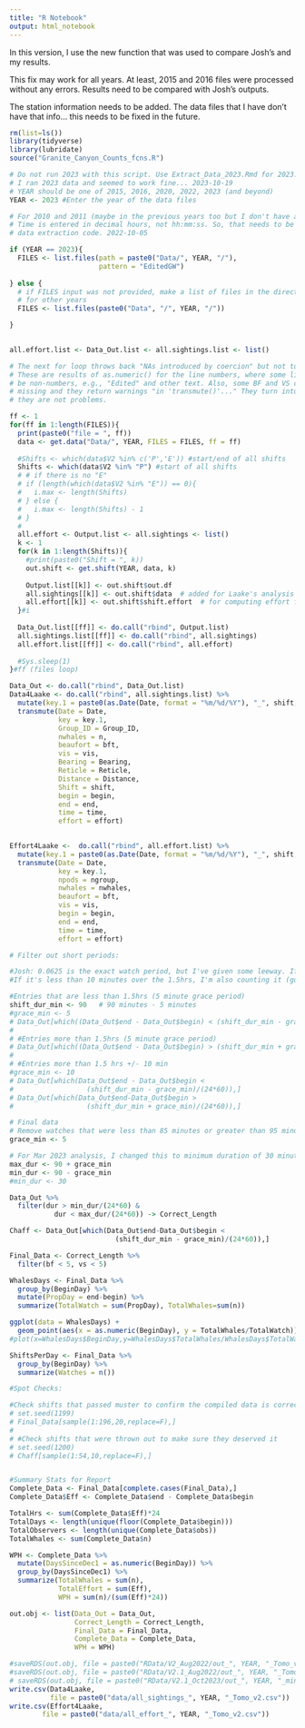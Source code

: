 ```yaml
---
title: "R Notebook"
output: html_notebook
---
```


In this version, I use the new function that was used to compare Josh's and my results. 

This fix may work for all years. At least, 2015 and 2016 files were processed without any errors. Results need to be compared with Josh's outputs. 


The station information needs to be added. The data files that I have don't have that info... this needs to be fixed in the future. 


```r

rm(list=ls())
library(tidyverse)
library(lubridate)
source("Granite_Canyon_Counts_fcns.R")

# Do not run 2023 with this script. Use Extract_Data_2023.Rmd for 2023. 
# I ran 2023 data and seemed to work fine... 2023-10-19
# YEAR should be one of 2015, 2016, 2020, 2022, 2023 (and beyond)
YEAR <- 2023 #Enter the year of the data files

# For 2010 and 2011 (maybe in the previous years too but I don't have any of those files)
# Time is entered in decimal hours, not hh:mm:ss. So, that needs to be accommodated in
# data extraction code. 2022-10-05

```


```r

if (YEAR == 2023){
  FILES <- list.files(path = paste0("Data/", YEAR, "/"),
                      pattern = "EditedGW")
  
} else {
  # if FILES input was not provided, make a list of files in the directory. This should work
  # for other years 
  FILES <- list.files(paste0("Data", "/", YEAR, "/"))

}
  

all.effort.list <- Data_Out.list <- all.sightings.list <- list()

# The next for loop throws back "NAs introduced by coercion" but not to worry.
# These are results of as.numeric() for the line numbers, where some lines may
# be non-numbers, e.g., "Edited" and other text. Also, some BF and VS codes are
# missing and they return warnings "in 'transmute()'..." They turn into NAs so 
# they are not problems. 

ff <- 1
for(ff in 1:length(FILES)){ 
  print(paste0("file = ", ff))
  data <- get.data("Data/", YEAR, FILES = FILES, ff = ff)
  
  #Shifts <- which(data$V2 %in% c('P','E')) #start/end of all shifts
  Shifts <- which(data$V2 %in% "P") #start of all shifts
  # # if there is no "E"
  # if (length(which(data$V2 %in% "E")) == 0){
  #   i.max <- length(Shifts)
  # } else {
  #   i.max <- length(Shifts) - 1
  # }
  # 
  all.effort <- Output.list <- all.sightings <- list()
  k <- 1
  for(k in 1:length(Shifts)){
    #print(paste0("Shift = ", k))
    out.shift <- get.shift(YEAR, data, k)
      
    Output.list[[k]] <- out.shift$out.df
    all.sightings[[k]] <- out.shift$data  # added for Laake's analysis
    all.effort[[k]] <- out.shift$shift.effort  # for computing effort for Laake's analysis
  }#i
  
  Data_Out.list[[ff]] <- do.call("rbind", Output.list)
  all.sightings.list[[ff]] <- do.call("rbind", all.sightings)
  all.effort.list[[ff]] <- do.call("rbind", all.effort)
  
  #Sys.sleep(1)
}#ff (files loop)         

Data_Out <- do.call("rbind", Data_Out.list)
Data4Laake <- do.call("rbind", all.sightings.list) %>%
  mutate(key.1 = paste0(as.Date(Date, format = "%m/%d/%Y"), "_", shift, "_", key)) %>%
  transmute(Date = Date,
            key = key.1,
            Group_ID = Group_ID,
            nwhales = n,
            beaufort = bft,
            vis = vis,
            Bearing = Bearing,
            Reticle = Reticle,
            Distance = Distance,
            Shift = shift,
            begin = begin,
            end = end,
            time = time,
            effort = effort)

  
Effort4Laake <-  do.call("rbind", all.effort.list) %>%
  mutate(key.1 = paste0(as.Date(Date, format = "%m/%d/%Y"), "_", shift, "_", key)) %>%
  transmute(Date = Date,
            key = key.1,
            npods = ngroup,
            nwhales = nwhales,
            beaufort = bft,
            vis = vis,
            begin = begin,
            end = end,
            time = time,
            effort = effort)

```


```r
# Filter out short periods:

#Josh: 0.0625 is the exact watch period, but I've given some leeway. If it's less than 5 minutes short, I'm counting it
#If it's less than 10 minutes over the 1.5hrs, I'm also counting it (guessing that they forgot to log off or something)

#Entries that are less than 1.5hrs (5 minute grace period)
shift_dur_min <- 90   # 90 minutes - 5 minutes
#grace_min <- 5
# Data_Out[which((Data_Out$end - Data_Out$begin) < (shift_dur_min - grace_min)/(24*60)),]
# 
# #Entries more than 1.5hrs (5 minute grace period)
# Data_Out[which((Data_Out$end - Data_Out$begin) > (shift_dur_min + grace_min)/(24*60)),] 
# 
# #Entries more than 1.5 hrs +/- 10 min
#grace_min <- 10
# Data_Out[which(Data_Out$end - Data_Out$begin < 
#                  (shift_dur_min - grace_min)/(24*60)),]
# Data_Out[which(Data_Out$end-Data_Out$begin > 
#                  (shift_dur_min + grace_min)/(24*60)),] 

# Final data
# Remove watches that were less than 85 minutes or greater than 95 minutes:
grace_min <- 5

# For Mar 2023 analysis, I changed this to minimum duration of 30 minutes
max_dur <- 90 + grace_min
min_dur <- 90 - grace_min
#min_dur <- 30

Data_Out %>% 
  filter(dur > min_dur/(24*60) & 
           dur < max_dur/(24*60)) -> Correct_Length

Chaff <- Data_Out[which(Data_Out$end-Data_Out$begin < 
                          (shift_dur_min - grace_min)/(24*60)),]

Final_Data <- Correct_Length %>%
  filter(bf < 5, vs < 5)

WhalesDays <- Final_Data %>%
  group_by(BeginDay) %>%
  mutate(PropDay = end-begin) %>%
  summarize(TotalWatch = sum(PropDay), TotalWhales=sum(n))

ggplot(data = WhalesDays) + 
  geom_point(aes(x = as.numeric(BeginDay), y = TotalWhales/TotalWatch))
#plot(x=WhalesDays$BeginDay,y=WhalesDays$TotalWhales/WhalesDays$TotalWatch)

ShiftsPerDay <- Final_Data %>%
  group_by(BeginDay) %>%
  summarize(Watches = n())

```


```r
#Spot Checks:

#Check shifts that passed muster to confirm the compiled data is correct
# set.seed(1199)
# Final_Data[sample(1:196,20,replace=F),]
# 
# #Check shifts that were thrown out to make sure they deserved it
# set.seed(1200)
# Chaff[sample(1:54,10,replace=F),]


#Summary Stats for Report
Complete_Data <- Final_Data[complete.cases(Final_Data),]
Complete_Data$Eff <- Complete_Data$end - Complete_Data$begin

TotalHrs <- sum(Complete_Data$Eff)*24
TotalDays <- length(unique(floor(Complete_Data$begin)))
TotalObservers <- length(unique(Complete_Data$obs))
TotalWhales <- sum(Complete_Data$n)

WPH <- Complete_Data %>%
  mutate(DaysSinceDec1 = as.numeric(BeginDay)) %>%
  group_by(DaysSinceDec1) %>%
  summarize(TotalWhales = sum(n), 
            TotalEffort = sum(Eff), 
            WPH = sum(n)/(sum(Eff)*24)) 

out.obj <- list(Data_Out = Data_Out,
                Correct_Length = Correct_Length,
                Final_Data = Final_Data,
                Complete_Data = Complete_Data,
                WPH = WPH)

#saveRDS(out.obj, file = paste0("RData/V2_Aug2022/out_", YEAR, "_Tomo_v2.rds"))
#saveRDS(out.obj, file = paste0("RData/V2.1_Aug2022/out_", YEAR, "_Tomo_v2.rds"))
# saveRDS(out.obj, file = paste0("RData/V2.1_Oct2023/out_", YEAR, "_min", min_dur, "_Tomo_v2.rds"))
write.csv(Data4Laake,
          file = paste0("data/all_sightings_", YEAR, "_Tomo_v2.csv"))
write.csv(Effort4Laake,
        file = paste0("data/all_effort_", YEAR, "_Tomo_v2.csv"))
```

